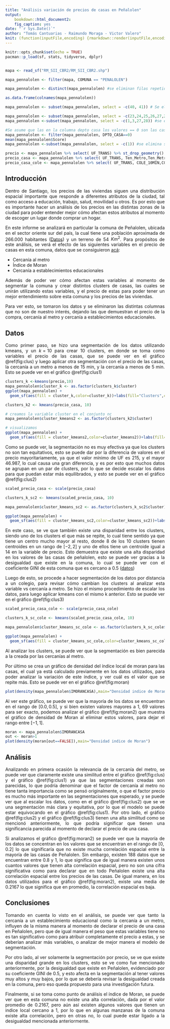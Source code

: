 ```yaml
---
title: "Análisis variación de precios de casas en Peñalolen"
output:
    bookdown::html_document2:
    fig_caption: yes
date: "`r Sys.Date()`"
author: "Tomás Cantuarias - Raimundo Moraga - Victor Valero"
knit: (function(inputFile,encoding) {rmarkdown::render(inputFile,encoding=encoding,output_file=file.path(dirname(inputFile),'index.html'))})
---
```

```r
knitr::opts_chunk$set(echo = TRUE)
pacman::p_load(sf, stats, tidyverse, dplyr)


mapa <- read_sf("RM_SII_CBR2/RM_SII_CBR2.shp")

mapa_pennalolen <- filter(mapa, COMUNA == "PENALOLEN")

mapa_pennalolen <- distinct(mapa_pennalolen) #se eliminan filas repetidas

as.data.frame(colnames(mapa_pennalolen))

mapa_pennalolen <- subset(mapa_pennalolen, select = -c(40, 41)) # Se eliminan columnas casi vacías

mapa_pennalolen <- subset(mapa_pennalolen, select = -c(23,24,25,26,27,28,29,30)) #se eliminan columnas referentes al conservador de bienes raices
mapa_pennalolen <-subset(mapa_pennalolen, select = -c(1,3,27,28)) #se eliminan las columnas comuna

#Se asume que las en la columna depto casa los valores == 0 son las casas
mapa_pennalolen <- filter(mapa_pennalolen, DPTO_CASA==0)
mean(mapa_pennalolen$Score)
mapa_pennalolen <-subset(mapa_pennalolen, select = -c(1)) #se elimina score por tener el mismo valor en todas las variables

precio <- mapa_pennalolen %>% select( UF_TRANS) %>% st_drop_geometry()
precio_casa <- mapa_pennalolen %>% select( UF_TRANS, Ten_Metro,Ten_MetroC) %>% st_drop_geometry()
precio_casa_cole <- mapa_pennalolen %>% select( UF_TRANS, COLE_10MIN,COLE_15MIN) %>% st_drop_geometry()
```

```{=html}
<style> 
body {
text-align: justify}
</style>
<!-- Para tener el texto justificado--> 
```

## Introducción {.unnumbered}

Dentro de Santiago, los precios de las viviendas siguen una distribución espacial importante que responde a diferentes atributos de la ciudad, tal como acceso a educación, trabajo, salud, movilidad u otros. Es por esto que es importante hacer un análisis de los precios en las distintas zonas de la ciudad para poder entender mejor cómo afectan estos atributos al momento de escoger un lugar donde comprar un hogar. 

En este informe se analizará en particular la comuna de Peñalolen, ubicada en el sector oriente sur del país, la cual tiene una población aproximada de 266.000 habitantes ([Datos](https://www.bcn.cl/siit/reportescomunales/comunas_v.html?anno=2020&idcom=13122)) y un terreno de 54 $Km^2$. Para propósitos de este análisis, se verá el efecto de las siguientes variables en el precio de casas en esta comuna, datos que se consiguieron [acá](https://www.dropbox.com/s/y04hfus7ynikl4s/RM_SII_CBR2.rar?dl=0):

* Cercanía al metro
* Índice de Moran
* Cercanía a establecimientos educacionales

Además de poder ver cómo afectan estas variables al momento de segmentar la comuna y crear distintos clusters de casas, las cuales se unirán utilizando estas variables, y el precio de estas para poder tener un mejor entendimiento sobre esta comuna y los precios de las viviendas.

Para ver esto, se tomaron los datos y se eliminaron las distintas columnas que no son de nuestro interés, dejando las que demuestran el precio de la compra, cercanía al metro y cercanía a establecimientos educacionales.

## Datos {.unnumbered}

Como primer paso, se hizo una segmentación de los datos utilizando kmeans, y un $k=10$ para crear 10 clusters, en donde se toma como variables el precio de las casas, que se puede ver en el gráfico \@ref(fig:clus) y luego aplicar otra segmentación con el precio de las casas, la cercanía a un metro a menos de 15 min, y la cercanía a menos de 5 min. Esto se puede ver en el gráfico \@ref(fig:clus1)

```r
clusters_k <-kmeans(precio,10)
mapa_pennalolen$cluster_k <- as.factor(clusters_k$cluster)
ggplot(mapa_pennalolen) +
  geom_sf(aes(fill = cluster_k,color=cluster_k))+labs(fill="Clusters",color="Clusters")
```

```r
clusters_k2 <- kmeans(precio_casa, 10)

# creamos la variable cluster en el conjunto nc
mapa_pennalolen$cluster_kmeans2 <- as.factor(clusters_k2$cluster)

# visualizamos
ggplot(mapa_pennalolen) +
  geom_sf(aes(fill = cluster_kmeans2,color=cluster_kmeans2))+labs(fill="Clusters",color="Clusters")
```

Como se puede ver, la segmentación no es muy efectiva ya que los clusters no son tan equitativos, esto se puede dar por la diferencia de valores en el precio mayoritariamente, ya que el valor mínimo de UF es 215, y el mayor 46.987, lo cual causa una gran diferencia, y es por esto que muchos datos se agrupan en un par de clusters, por lo que se decide escalar los datos para que puedan estar más equilibrados, y esto se puede ver en el gráfico \@ref(fig:clus2)

```r
scaled_precio_casa <- scale(precio_casa)

clusters_k_sc2 <- kmeans(scaled_precio_casa, 10)

mapa_pennalolen$cluster_kmeans_sc2 <- as.factor(clusters_k_sc2$cluster)

ggplot(mapa_pennalolen) +
  geom_sf(aes(fill = cluster_kmeans_sc2,color=cluster_kmeans_sc2))+labs(fill="Clusters",color="Clusters")
```

En este caso, se ve que también existe una disparidad entre los clusters, siendo uno de los clusters el que más se repite, lo cual tiene sentido ya que tiene un centro mucho mayor al resto, donde 8 de los 10 clusters tienen centroides en un rango de $[-2,2]$ y uno de ellos tiene un centroide igual a 14 en la variable de precio. Esto demuestra que existe una alta disparidad en los valores de las casas de peñalolen, esto se puede ver gracias a la desigualdad que existe en la comuna, lo cual se puede ver con el coeficiente GINI de esta comuna que es cercano a 0.5 ([datos](https://repositorio.cepal.org/bitstream/handle/11362/47082/4/RVE133_Candia.pdf)) 

Luego de esto, se procede a hacer segmentación de los datos por distancia a un colegio, para revisar cómo cambian los clusters al analizar esta variable vs cercanía a metro. Se hizo el mismo procedimiento de escalar los datos, para luego aplicar kmeans con el mismo k anterior. Esto se puede ver en el gráfico \@ref(fig:clus3)

```r
scaled_precio_casa_cole <- scale(precio_casa_cole)

clusters_k_sc_cole <- kmeans(scaled_precio_casa_cole, 10)

mapa_pennalolen$cluster_kmeans_sc_cole <- as.factor(clusters_k_sc_cole$cluster)

ggplot(mapa_pennalolen) +
  geom_sf(aes(fill = cluster_kmeans_sc_cole,color=cluster_kmeans_sc_cole))+labs(fill="Clusters",color="Clusters")
```

Al analizar los clusters, se puede ver que la segmentación es bien parecida a la creada por las cercanías al metro.

Por último se crea un gráfico de densidad del índice local de moran para las casas, el cual ya está calculado previamente en los datos utilizados, para poder analizar la variación de este índice, y ver cuál es el valor que se repite más. Esto se puede ver en el gráfico \@ref(fig:moran)

```r
plot(density(mapa_pennalolen$IMORANCASA),main="Densidad indice de Moran")
```

Al ver este gráfico, se puede ver que la mayoría de los datos se encuentran en el rango de $[0.0,0.5]$, y si bien existen valores mayores a 1, 69 valores para ser exacto, podemos analizar el gráfico \@ref(fig:moran2) que muestra el gráfico de densidad de Moran al eliminar estos valores, para dejar el rango entre $[-1,1]$.

```r
moran <- mapa_pennalolen$IMORANCASA
out <- moran>1
plot(density(moran[out==FALSE]),main="Densidad indice de Moran")
```

## Análisis {.unnumbered}

Analizando en primera ocasión la relevancia de la cercanía del metro, se puede ver que claramente existe una similitud entre el gráfico \@ref(fig:clus) y el gráfico \@ref(fig:clus1) ya que las segmentaciones creadas son parecidas, lo que podría denominar que el factor de cercanía al metro no tiene tanta importancia como se pensó originalmente, o que el factor precio es mucho más importante en las segmentaciones que esperado, y se puede ver que al escalar los datos, como en el gráfico \@ref(fig:clus2) que se ve una segmentación más clara y equitativa, por lo que el modelo se puede estar equivocando en el gráfico \@ref(fig:clus1). Por otro lado, el gráfico \@ref(fig:clus2) y el gráfico \@ref(fig:clus3) tienen una alta similitud como se mencionó anteriormente, lo que podría significar que tienen una significancia parecida al momento de declarar el precio de una casa. 

Si analizamos el gráfico \@ref(fig:moran2) se puede ver que la mayoría de los datos se concentran en los valores que se encuentran en el rango de $[0,0.2]$ lo que significaría que no existe mucha correlación espacial entre la mayoría de las casas de Peñalolen. Sin embargo, existen 188 datos que se encuentran entre 0.8 y 1, lo que significa que de igual manera existen unos cuantos valores que tienen alta correlación espacial, pero no son una cifra significativa como para declarar que en todo Peñalolen existe una alta correlación espacial entre los precios de las casas. De igual manera, en los datos utilizados para el gráfico \@ref(fig:moran2), existe una media de 0.2167 lo que significa que en promedio, la correlación espacial es baja. 

## Conclusiones {.unnumbered}

Tomando en cuenta lo visto en el análisis, se puede ver que tanto la cercanía a un establecimiento educacional como la cercanía a un metro, influyen de la misma manera al momento de declarar el precio de una casa en Peñalolen, pero que de igual manera el peso que estas variables tiene no es tan significativo como para atribuir completamente el precio a estas, y se deberían analizar más variables, o analizar de mejor manera el modelo de segmentación.

Por otro lado, al ver solamente la segmentación por precio, se ve que existe una disparidad grande en los clusters, esto se ve como fue mencionado anteriormente, por la desigualdad que existe en Peñalolen, evidenciado por su coeficiente GINI de 0.5, y esto afecta en la segmentación al tener valores muy altos y muy bajos, por lo que se debería revisar la desigualdad creada en la comuna, pero eso queda propuesto para una investigación futura.

Finalmente, si se toma como punto de análisis el índice de Moran, se puede ver que en esta comuna no existe una alta correlación, dada por el valor promedio de 0.2167, pero aún así existen algunos valores que tienen un indice local cercano a 1, por lo que en algunas manzanas de la comuna existe alta correlación, pero en otras no, lo cual puede estar ligado a la desigualdad mencionada anteriormente.